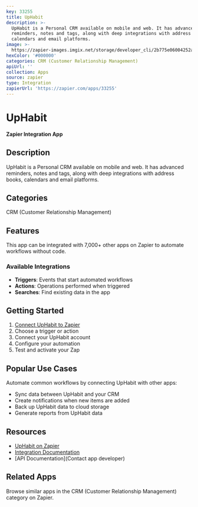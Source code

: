 ```yaml
---
key: 33255
title: UpHabit
description: >-
  UpHabit is a Personal CRM available on mobile and web. It has advanced
  reminders, notes and tags, along with deep integrations with address books,
  calendars and email platforms.
image: >-
  https://zapier-images.imgix.net/storage/developer_cli/2b775e06004252a256a40e02ad45c4ab.png?auto=format%2Ccompress&ixlib=python-3.0.0&q=50
hexColor: '#000000'
categories: CRM (Customer Relationship Management)
apiUrl: ''
collection: Apps
source: zapier
type: Integration
zapierUrl: 'https://zapier.com/apps/33255'
---
```

# UpHabit

**Zapier Integration App**

## Description

UpHabit is a Personal CRM available on mobile and web. It has advanced reminders, notes and tags, along with deep integrations with address books, calendars and email platforms.

## Categories

CRM (Customer Relationship Management)

## Features

This app can be integrated with 7,000+ other apps on Zapier to automate workflows without code.

### Available Integrations

- **Triggers**: Events that start automated workflows
- **Actions**: Operations performed when triggered
- **Searches**: Find existing data in the app

## Getting Started

1. [Connect UpHabit to Zapier](https://zapier.com/apps/33255)
2. Choose a trigger or action
3. Connect your UpHabit account
4. Configure your automation
5. Test and activate your Zap

## Popular Use Cases

Automate common workflows by connecting UpHabit with other apps:

- Sync data between UpHabit and your CRM
- Create notifications when new items are added
- Back up UpHabit data to cloud storage
- Generate reports from UpHabit data

## Resources

- [UpHabit on Zapier](https://zapier.com/apps/33255)
- [Integration Documentation](https://zapier.com/apps/33255/integrations)
- [API Documentation](Contact app developer)

## Related Apps

Browse similar apps in the CRM (Customer Relationship Management) category on Zapier.
